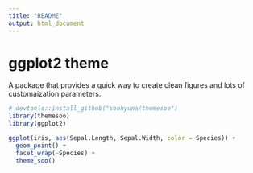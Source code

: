 ```yaml
---
title: "README"
output: html_document
---
```


# ggplot2 theme
A package that provides a quick way to create clean figures and lots of customaization parameters.

```r
# devtools::install_github("soohyuna/themesoo")
library(themesoo)
library(ggplot2)
```


```r
ggplot(iris, aes(Sepal.Length, Sepal.Width, color = Species)) +
  geom_point() +
  facet_wrap(~Species) +
  theme_soo()
  
```

